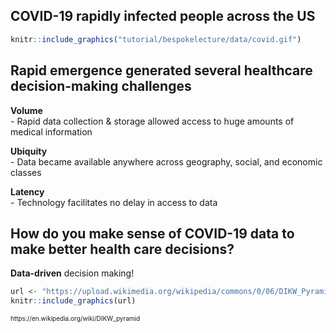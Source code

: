 ## COVID-19 rapidly infected people across the US
```r
knitr::include_graphics("tutorial/bespokelecture/data/covid.gif")
```

## Rapid emergence generated several healthcare decision-making challenges {.build}
**Volume**  
- Rapid data collection & storage allowed access to huge amounts of medical information  
  
**Ubiquity**  
- Data became available anywhere across geography, social, and economic classes   
  
**Latency**  
- Technology facilitates no delay in access to data    
  
## How do you make sense of COVID-19 data to make better health care decisions? {.build}
**Data-driven** decision making!  
  
```r
url <- "https://upload.wikimedia.org/wikipedia/commons/0/06/DIKW_Pyramid.svg"
knitr::include_graphics(url)
```
<font size = "1">https://en.wikipedia.org/wiki/DIKW_pyramid</font>
  
